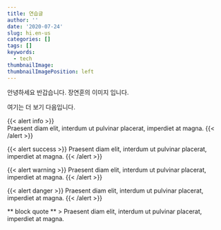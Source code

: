 ```yaml
---
title: 연습글
author: ''
date: '2020-07-24'
slug: hi.en-us
categories: []
tags: []
keywords:
  - tech
thumbnailImage: 
thumbnailImagePosition: left
---
```

안녕하세요 반갑습니다.
장연훈의 이미지 입니다.

<!--more-->

여기는 더 보기 다음입니다.

{{< alert info >}} <br>
Praesent diam elit, interdum ut pulvinar placerat, imperdiet at magna.
{{< /alert >}}

{{< alert success >}}
Praesent diam elit, interdum ut pulvinar placerat, imperdiet at magna.
{{< /alert >}}

{{< alert warning >}}
Praesent diam elit, interdum ut pulvinar placerat, imperdiet at magna.
{{< /alert >}}

{{< alert danger >}}
Praesent diam elit, interdum ut pulvinar placerat, imperdiet at magna.
{{< /alert >}}

** block quote **
> Praesent diam elit, interdum ut pulvinar placerat, imperdiet at magna.
